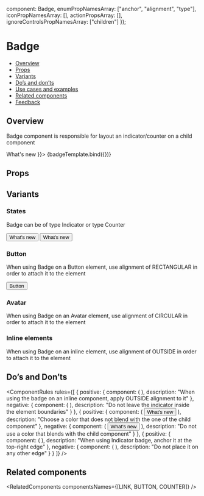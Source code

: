 
  component: Badge,
  enumPropNamesArray: ["anchor", "alignment", "type"],
  iconPropNamesArray: [],
  actionPropsArray: [],
  ignoreControlsPropNamesArray: ["children"]
});

<Meta title="Feedback/Badge" component={Badge} argTypes={metaSettings.argTypes} decorators={metaSettings.decorators} />

<!--- Component template -->


<!--- Component documentation -->

# Badge

- [Overview](#overview)
- [Props](#props)
- [Variants](#variants)
- [Do’s and don’ts](#dos-and-donts)
- [Use cases and examples](#use-cases-and-examples)
- [Related components](#related-components)
- [Feedback](#feedback)

## Overview

Badge component is responsible for layout an indicator/counter on a child component

<Canvas>
  <Story name="Overview" args={{ children: <Button leftIcon={WhatsNew}>What's new</Button> }}>
    {badgeTemplate.bind({})}
  </Story>
</Canvas>

## Props

<ArgsTable story="Overview" />

## Variants

### States

Badge can be of type Indicator or type Counter

<Canvas>
  <Story name="States">
    <Flex gap={Flex.gaps.LARGE} style={{ flex: 1 }} justify={Flex.justify.START} align={Flex.align.START}>
      <StoryDescription description="Indicator" vertical align={Flex.align.START}>
        <Badge>
          <Button leftIcon={WhatsNew}>What's new</Button>
        </Badge>
      </StoryDescription>
      <StoryDescription description="Counter" vertical align={Flex.align.START}>
        <Badge type={Badge.types.COUNTER} count={100} maxDigits={2}>
          <Button leftIcon={WhatsNew}>What's new</Button>
        </Badge>
      </StoryDescription>
    </Flex>
  </Story>
</Canvas>

### Button

When using Badge on a Button element, use alignment of RECTANGULAR in order to attach it to the element

<Canvas>
  <Story name="Button">
    <Badge alignment={Badge.alignments.RECTANGULAR}>
      <Button leftIcon={ExternalPage}>Button</Button>
    </Badge>
  </Story>
</Canvas>

### Avatar

When using Badge on an Avatar element, use alignment of CIRCULAR in order to attach it to the element

<Canvas>
  <Story name="Avatar">
    <Badge alignment={Badge.alignments.CIRCULAR}>
      <Avatar size={Avatar.sizes.LARGE} src={person} type={Avatar.types.IMG} />
    </Badge>
  </Story>
</Canvas>

### Inline elements

When using Badge on an inline element, use alignment of OUTSIDE in order to attach it to the element

<Canvas>
  <Story name="Inline elements">
    <Flex direction={Flex.directions.COLUMN} gap={Flex.gaps.MEDIUM} align={Flex.align.START}>
      <Badge alignment={Badge.alignments.OUTSIDE}>
        <Link text="Read more" />
      </Badge>
      <Badge alignment={Badge.alignments.OUTSIDE}>
        <Link text="What's new" iconPosition={Link.iconPositions.START} icon={WhatsNew} />
      </Badge>
      <Badge alignment={Badge.alignments.OUTSIDE}>
        <Link text="Learn more" iconPosition={Link.iconPositions.END} icon={ExternalPage} />
      </Badge>
    </Flex>
  </Story>
</Canvas>

## Do’s and Don’ts

<ComponentRules
  rules={[
    {
      positive: {
        component: (
          <Badge alignment={Badge.alignments.OUTSIDE}>
            <Link text="Read more" />
          </Badge>
        ),
        description: "When using the badge on an inline component, apply OUTSIDE alignment to it"
      },
      negative: {
        component: (
          <Badge>
            <Link text="Read more" />
          </Badge>
        ),
        description: "Do not leave the indicator inside the element boundaries"
      }
    },
    {
      positive: {
        component: (
          <Badge>
            <Button leftIcon={WhatsNew}>What's new</Button>
          </Badge>
        ),
        description: "Choose a color that does not blend with the one of the child component"
      },
      negative: {
        component: (
          <Badge color={Indicator.colors.PRIMARY}>
            <Button leftIcon={WhatsNew}>What's new</Button>
          </Badge>
        ),
        description: "Do not use a color that blends with the child component"
      }
    },
    {
      positive: {
        component: (
          <Badge alignment={Badge.alignments.CIRCULAR}>
            <Avatar size={Avatar.sizes.MEDIUM} src={person} type={Avatar.types.IMG} />
          </Badge>
        ),
        description: "When using Indicator badge, anchor it at the top-right edge"
      },
      negative: {
        component: (
          <Badge alignment={Badge.alignments.CIRCULAR} anchor={Badge.anchors.TOP_START}>
            <Avatar size={Avatar.sizes.MEDIUM} src={person} type={Avatar.types.IMG} />
          </Badge>
        ),
        description: "Do not place it on any other edge"
      }
    }
  ]}
/>

## Related components

<RelatedComponents componentsNames={[LINK, BUTTON, COUNTER]} />
